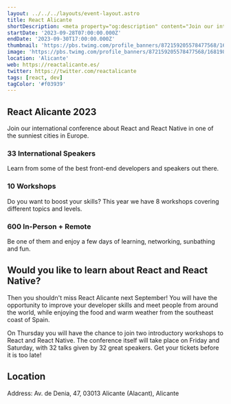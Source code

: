 ```yaml
---
layout: ../../../layouts/event-layout.astro
title: React Alicante
shortDescription: <meta property="og:description" content="Join our international conference about React and React Native in one of the sunniest cities in Europe. You can buy a ticket, send a proposal to our CFP, or become a sponsor, whatever suits you best.">
startDate: '2023-09-28T07:00:00.000Z'
endDate: '2023-09-30T17:00:00.000Z'
thumbnail: 'https://pbs.twimg.com/profile_banners/872159205578477568/1681980924/1500x500'
image: 'https://pbs.twimg.com/profile_banners/872159205578477568/1681980924/1500x500'
location: 'Alicante'
web: https://reactalicante.es/
twitter: https://twitter.com/reactalicante
tags: [react, dev]
tagColor: '#f03939'
---
```



## React Alicante 2023

Join our international conference about React and React Native in one of the sunniest cities in Europe.

### 33 International Speakers

Learn from some of the best front-end developers and speakers out there.

### 10 Workshops

Do you want to boost your skills? This year we have 8 workshops covering different topics and levels.

### 600 In-Person + Remote

Be one of them and enjoy a few days of learning, networking, sunbathing and fun.

## Would you like to learn about React and React Native?

Then you shouldn't miss React Alicante next September! You will have the opportunity to improve your developer skills and meet people from around the world, while enjoying the food and warm weather from the southeast coast of Spain.

On Thursday you will have the chance to join two introductory workshops to React and React Native. The conference itself will take place on Friday and Saturday, with 32 talks given by 32 great speakers. Get your tickets before it is too late!

## Location

Address: Av. de Denia, 47, 03013 Alicante (Alacant), Alicante

<GoogleMap
  src="https://www.google.com/maps/embed?pb=!1m18!1m12!1m3!1d782.1633580899862!2d-0.47183463033000717!3d38.35700274988022!2m3!1f0!2f0!3f0!3m2!1i1024!2i768!4f13.1!3m3!1m2!1s0xd6237a063637a23%3A0x623b2437e35038fc!2sAv.%20de%20Denia%2C%2047%2C%2049%2C%2003013%20Alicante%20(Alacant)%2C%20Alicante!5e0!3m2!1ses!2ses!4v1692086274355!5m2!1ses!2ses"
  ariaLabel="Av. de Denia, 47, 03013 Alicante (Alacant), Alicante"
/>